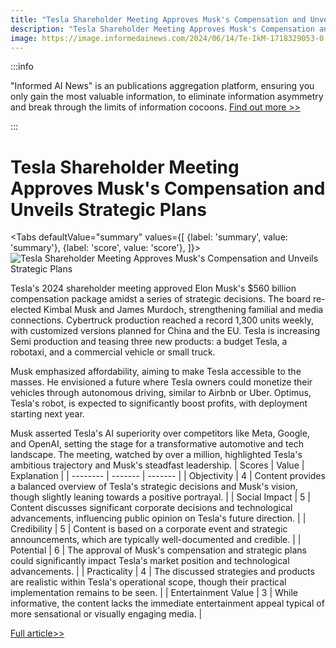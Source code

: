 ```yaml
---
title: "Tesla Shareholder Meeting Approves Musk's Compensation and Unveils Strategic Plans"
description: "Tesla Shareholder Meeting Approves Musk's Compensation and Unveils Strategic Plans"
image: https://image.informedainews.com/2024/06/14/Te-IkM-1718329053-0.jpg
---
```



:::info

"Informed AI News" is an publications aggregation platform, ensuring you only gain the most valuable information, to eliminate information asymmetry and break through the limits of information cocoons.  [Find out more >>](/)

:::

# Tesla Shareholder Meeting Approves Musk's Compensation and Unveils Strategic Plans


<Tabs
	defaultValue="summary"
	values={[
	{label: 'summary', value: 'summary'},
	{label: 'score', value: 'score'},
]}>
<TabItem value="summary">
<img
  src="https://image.informedainews.com/2024/06/14/Te-IkM-1718329053-0.jpg"
  alt="Tesla Shareholder Meeting Approves Musk's Compensation and Unveils Strategic Plans"
/>



Tesla's 2024 shareholder meeting approved Elon Musk's $560 billion compensation package amidst a series of strategic decisions. The board re-elected Kimbal Musk and James Murdoch, strengthening familial and media connections. Cybertruck production reached a record 1,300 units weekly, with customized versions planned for China and the EU. Tesla is increasing Semi production and teasing three new products: a budget Tesla, a robotaxi, and a commercial vehicle or small truck.

Musk emphasized affordability, aiming to make Tesla accessible to the masses. He envisioned a future where Tesla owners could monetize their vehicles through autonomous driving, similar to Airbnb or Uber. Optimus, Tesla's robot, is expected to significantly boost profits, with deployment starting next year.

Musk asserted Tesla's AI superiority over competitors like Meta, Google, and OpenAI, setting the stage for a transformative automotive and tech landscape. The meeting, watched by over a million, highlighted Tesla's ambitious trajectory and Musk's steadfast leadership.
</TabItem>
<TabItem value="score">
	| Scores     | Value   | Explanation |
	| -------- | ------- | ------- |
	| Objectivity  | 4    | Content provides a balanced overview of Tesla's strategic decisions and Musk's vision, though slightly leaning towards a positive portrayal.    |
	| Social Impact | 5     | Content discusses significant corporate decisions and technological advancements, influencing public opinion on Tesla's future direction.    |
	| Credibility    | 5    | Content is based on a corporate event and strategic announcements, which are typically well-documented and credible.    |
	| Potential    | 6    | The approval of Musk's compensation and strategic plans could significantly impact Tesla's market position and technological advancements.    |
	| Practicality    | 4    | The discussed strategies and products are realistic within Tesla's operational scope, though their practical implementation remains to be seen.    |
	| Entertainment Value    | 3    | While informative, the content lacks the immediate entertainment appeal typical of more sensational or visually engaging media.    |
</TabItem>
</Tabs>

[Full article>>](https://wallstreetcn.com/articles/3717197)
